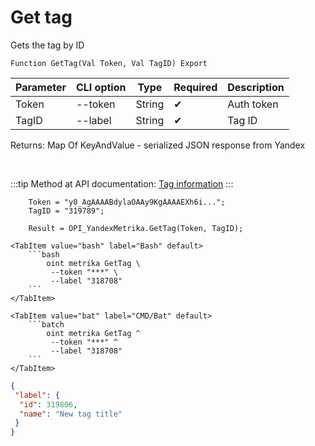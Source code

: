 ﻿---
sidebar_position: 3
description: Get tag and other functions to work with Yandex Metrika in the Open Integration Package, a free open-source integration library for 1C:Enterprise 8, OneScript and CLI
keywords: [1C, 1С, 1С:Enterprise, 1С:Enterprise 8.3, API, Integration, Services, Exchange, OneScript, CLI, Yandex Metrika]
---


# Get tag
 Gets the tag by ID



`Function GetTag(Val Token, Val TagID) Export`

  | Parameter | CLI option | Type | Required | Description |
  |-|-|-|-|-|
  | Token | --token | String | &#x2714; | Auth token |
  | TagID | --label | String | &#x2714; | Tag ID |

  
  Returns:  Map Of KeyAndValue - serialized JSON response from Yandex

<br/>

:::tip
Method at API documentation: [Tag information](https://yandex.ru/dev/metrika/en/management/openapi/label/getLabel)
:::
<br/>



```bsl title="1C:Enterprise/OneScript code example"
    Token = "y0_AgAAAABdylaOAAy9KgAAAAEXh6i...";
    TagID = "319789";

    Result = OPI_YandexMetrika.GetTag(Token, TagID);
```
 

 <Tabs>
  
    <TabItem value="bash" label="Bash" default>
        ```bash
            oint metrika GetTag \
             --token "***" \
             --label "318708"
        ```
    </TabItem>
  
    <TabItem value="bat" label="CMD/Bat" default>
        ```batch
            oint metrika GetTag ^
             --token "***" ^
             --label "318708"
        ```
    </TabItem>
</Tabs>


```json title="Result"
{
 "label": {
  "id": 319806,
  "name": "New tag title"
 }
}
```
